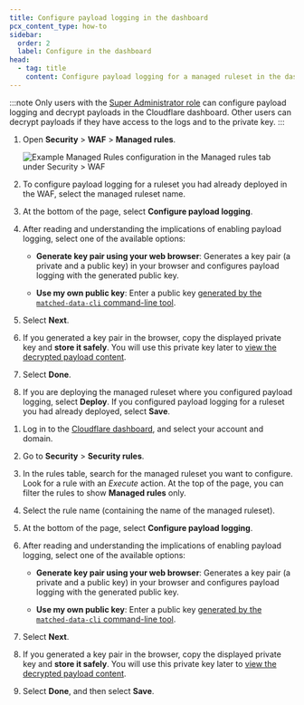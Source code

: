 ```yaml
---
title: Configure payload logging in the dashboard
pcx_content_type: how-to
sidebar:
  order: 2
  label: Configure in the dashboard
head:
  - tag: title
    content: Configure payload logging for a managed ruleset in the dashboard
---
```



:::note
Only users with the [Super Administrator role](/fundamentals/manage-members/roles/) can configure payload logging and decrypt payloads in the Cloudflare dashboard. Other users can decrypt payloads if they have access to the logs and to the private key.
:::

<Tabs syncKey="dashNewNav"> <TabItem label="Old dashboard">

1. Open **Security** > **WAF** > **Managed rules**.

   ![Example Managed Rules configuration in the Managed rules tab under Security > WAF](~/assets/images/waf/waf-managed-rules-tab.png)

2. To configure payload logging for a ruleset you had already deployed in the WAF, select the managed ruleset name.

3. At the bottom of the page, select **Configure payload logging**.

4. After reading and understanding the implications of enabling payload logging, select one of the available options:

   - **Generate key pair using your web browser**: Generates a key pair (a private and a public key) in your browser and configures payload logging with the generated public key.

   - **Use my own public key**: Enter a public key [generated by the `matched-data-cli` command-line tool](/waf/managed-rules/payload-logging/command-line/generate-key-pair/).

5. Select **Next**.

6. If you generated a key pair in the browser, copy the displayed private key and **store it safely**. You will use this private key later to [view the decrypted payload content](/waf/managed-rules/payload-logging/view/).

7. Select **Done**.

8. If you are deploying the managed ruleset where you configured payload logging, select **Deploy**. If you configured payload logging for a ruleset you had already deployed, select **Save**.

</TabItem> <TabItem label="New dashboard" icon="rocket">

1. Log in to the [Cloudflare dashboard](https://dash.cloudflare.com), and select your account and domain.

2. Go to **Security** > **Security rules**.

3. In the rules table, search for the managed ruleset you want to configure. Look for a rule with an _Execute_ action. At the top of the page, you can filter the rules to show **Managed rules** only.

4. Select the rule name (containing the name of the managed ruleset).

5. At the bottom of the page, select **Configure payload logging**.

6. After reading and understanding the implications of enabling payload logging, select one of the available options:

   - **Generate key pair using your web browser**: Generates a key pair (a private and a public key) in your browser and configures payload logging with the generated public key.

   - **Use my own public key**: Enter a public key [generated by the `matched-data-cli` command-line tool](/waf/managed-rules/payload-logging/command-line/generate-key-pair/).

7. Select **Next**.

8. If you generated a key pair in the browser, copy the displayed private key and **store it safely**. You will use this private key later to [view the decrypted payload content](/waf/managed-rules/payload-logging/view/).

9. Select **Done**, and then select **Save**.

</TabItem> </Tabs>
